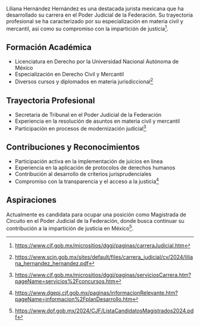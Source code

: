 Liliana Hernández Hernández es una destacada jurista mexicana que ha desarrollado su carrera en el Poder Judicial de la Federación. Su trayectoria profesional se ha caracterizado por su especialización en materia civil y mercantil, así como su compromiso con la impartición de justicia[^cjf].

## Formación Académica

- Licenciatura en Derecho por la Universidad Nacional Autónoma de México
- Especialización en Derecho Civil y Mercantil
- Diversos cursos y diplomados en materia jurisdiccional[^formacion]

## Trayectoria Profesional

- Secretaria de Tribunal en el Poder Judicial de la Federación
- Experiencia en la resolución de asuntos en materia civil y mercantil
- Participación en procesos de modernización judicial[^trayectoria]

## Contribuciones y Reconocimientos

- Participación activa en la implementación de juicios en línea
- Experiencia en la aplicación de protocolos de derechos humanos
- Contribución al desarrollo de criterios jurisprudenciales
- Compromiso con la transparencia y el acceso a la justicia[^contribuciones]

## Aspiraciones

Actualmente es candidata para ocupar una posición como Magistrada de Circuito en el Poder Judicial de la Federación, donde busca continuar su contribución a la impartición de justicia en México[^lista].

[^cjf]: https://www.cjf.gob.mx/micrositios/dggj/paginas/carreraJudicial.htm
[^formacion]: https://www.scjn.gob.mx/sites/default/files/carrera_judicial/cv/2024/liliana_hernandez_hernandez.pdf
[^trayectoria]: https://www.cjf.gob.mx/micrositios/dggj/paginas/serviciosCarrera.htm?pageName=servicios%2Fconcursos.htm
[^contribuciones]: https://www.dgepj.cjf.gob.mx/paginas/informacionRelevante.htm?pageName=informacion%2FplanDesarrollo.htm
[^lista]: https://www.dof.gob.mx/2024/CJF/ListaCandidatosMagistrados2024.pdf

